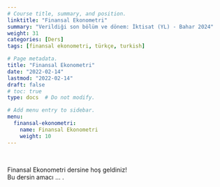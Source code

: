 ```yaml
---
# Course title, summary, and position.
linktitle: "Finansal Ekonometri"
summary: "Verildiği son bölüm ve dönem: İktisat (YL) - Bahar 2024"
weight: 31
categories: [Ders]
tags: [finansal ekonometri, türkçe, turkish]

# Page metadata.
title: "Finansal Ekonometri"
date: "2022-02-14"
lastmod: "2022-02-14"
draft: false
# toc: true
type: docs  # Do not modify.

# Add menu entry to sidebar.
menu:
  finansal-ekonometri:
    name: Finansal Ekonometri
    weight: 10
---
```


<br>

Finansal Ekonometri dersine hoş geldiniz!  
Bu dersin amacı ... .
